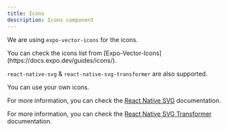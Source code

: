 ```yaml
---
title: Icons
description: Icons component
---
```


We are using `expo-vector-icons` for the icons.

<Tip>
    You can check the icons list from [Expo-Vector-Icons](https://docs.expo.dev/guides/icons/).
</Tip>

`react-native-svg` & `react-native-svg-transformer` are also supported.

You can use your own icons.

For more information, you can check the [React Native SVG](https://docs.expo.dev/versions/latest/sdk/svg/) documentation.

For more information, you can check the [React Native SVG Transformer](https://github.com/kristerkari/react-native-svg-transformer) documentation.